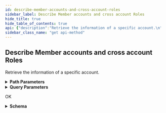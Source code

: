 ```yaml
---
id: describe-member-accounts-and-cross-account-roles
sidebar_label: Describe Member accounts and cross account Roles
hide_title: true
hide_table_of_contents: true
api: {"description":"Retrieve the information of a specific account.\n","operationId":"get-v1-mgmt-xaccountroles-accountid","parameters":[{"description":"The unique ID of the account.\n","in":"path","name":"accountid","required":true,"schema":{"type":"string"}},{"description":"Retrieve the information of a specific account.\n","in":"query","name":"describeaccount","required":false,"schema":{"default":false,"title":"Describeaccount","type":"boolean"}},{"description":"The unique identifier of the VPC.\n","in":"query","name":"vpcid","required":false,"schema":{"title":"Vpcid","type":"string"}}],"responses":{"200":{"content":{"application/json":{"schema":{"additionalProperties":false,"properties":{"Response":{"additionalProperties":false,"properties":{"AccountGroups":{"description":"Combination of multiple cloud accounts with similar or different applications.\n","items":{"type":"string"},"title":"Accountgroups","type":"array"},"AccountId":{"description":"The unique ID of the account.\n","maxLength":12,"pattern":"^$|^[0-9]+$","title":"Accountid","type":"string"},"AllowedMode":{"description":"Specify the mode.\n","enum":["ServiceManaged","CustomerManaged"],"title":"Allowedmode","type":"string"},"AvailabilityZones":{"items":{"type":"string"},"title":"Availabilityzones","type":"array"},"CloudTrailRole":{"description":"Supports a service-linked role for integration with AWS.\n","title":"Cloudtrailrole","type":"string"},"DefaultRole":{"description":"The default IAM role.\n","title":"Defaultrole","type":"string"},"Firewall":{"additionalProperties":false,"properties":{"EndpointRole":{"description":"Endpoint role permissions.\n","title":"Endpointrole","type":"string"},"LoggingRole":{"description":"Logging role permissions.\n","title":"Loggingrole","type":"string"}},"title":"FirewallRoles","type":"object"},"OnboardingStatus":{"description":"An enumeration.","enum":["Success","Pending","Deleting","OffBoarding","DeleteFailed"],"title":"AccountTableEntryStatus","type":"string"},"RuleStack":{"additionalProperties":false,"properties":{"DecryptionRole":{"description":"Decryption role permissions.\n","title":"Decryptionrole","type":"string"}},"title":"RuleStackRoles","type":"object"},"VpcInformations":{"description":"Details of the VPC.\n","items":{"additionalProperties":false,"properties":{"SubnetInformations":{"description":"Details of the subnet.\n","items":{"additionalProperties":false,"properties":{"SubnetId":{"description":"The unique ID of the subnet in your VPC.\n","title":"Subnetid","type":"string"},"SubnetName":{"description":"Name of the subnet.\n","title":"Subnetname","type":"string"}},"required":["SubnetId"],"title":"SubnetDetails","type":"object"},"title":"Subnetinformations","type":"array"},"VpcId":{"description":"The unique identifier of the VPC.\n","title":"Vpcid","type":"string"},"VpcName":{"description":"Name of the VPC.\n","title":"Vpcname","type":"string"}},"required":["VpcId"],"title":"VpcDetails","type":"object"},"title":"Vpcinformations","type":"array"}},"title":"ResponseData","type":"object"},"ResponseStatus":{"additionalProperties":false,"properties":{"ErrorCode":{"default":0,"description":"Default value of a successful response is 0. Any other number indicates an error code.  \n\n400—HTTP bad request\n* InvalidOperationException—Operation failed because it is not valid. For example, when you delete an NGFW or rulestack in use.\n* InvalidRequestException—Operation failed due to invalid request. For example, unsupported parameter name or value in the request.\n* LimitExceededException—Operation failed due to violation in limit settings.\n* ResourceNotFoundException—Unable to locate a resource using the parameters you provided.\n* ThrottlingException—Operation failed due to throttling limitations.   \n\n500—Bad request \n* InternalServerError—Your request is valid but Cloud NGFW could not perform the operation due to a system issue.\n","title":"Errorcode","type":"integer"},"Reason":{"description":"The error description\n","title":"Reason","type":"string"}},"title":"Result","type":"object"}},"title":"DescribeXAccountRoleArnResponse","type":"object"}}},"description":"OK"}},"tags":["UserOnboarding-MemberAccounts"],"method":"get","path":"/v1/mgmt/xaccountroles/{accountid}","servers":[{"url":"https://api.us-east-1.aws.cloudngfw.paloaltonetworks.com"}],"info":{"contact":{},"description":"Cloud NGFW requires you to onboard an AWS account to create and manage the resources required by Cloud NGFW. The Cloud NGFW service uses a Cloud Formation Template (CFT) stack to create these roles needed for Cloud NGFW to access resources in your AWS environment.\n","title":"User Onboarding using Endpoint Role","version":"1.0.0"},"postman":{"name":"Describe Member accounts and cross account Roles","description":{"content":"Retrieve the information of a specific account.\n","type":"text/plain"},"url":{"path":["v1","mgmt","xaccountroles",":accountid"],"host":["{{baseUrl}}"],"query":[{"disabled":false,"description":{"content":"Retrieve the information of a specific account.\n","type":"text/plain"},"key":"describeaccount","value":""},{"disabled":false,"description":{"content":"The unique identifier of the VPC.\n","type":"text/plain"},"key":"vpcid","value":""}],"variable":[{"disabled":false,"description":{"content":"(Required) The unique ID of the account.\n","type":"text/plain"},"type":"any","value":"","key":"accountid"}]},"header":[{"key":"Accept","value":"application/json"}],"method":"GET"}}
sidebar_class_name: "get api-method"
---
```



## Describe Member accounts and cross account Roles



Retrieve the information of a specific account.


<details style={{"marginBottom":"1rem"}}><summary style={{}}><strong>Path Parameters</strong></summary><div><ul><ParamsItem className={"paramsItem"} param={{"description":"The unique ID of the account.\n","in":"path","name":"accountid","required":true,"schema":{"type":"string"}}}></ParamsItem></ul></div></details><details style={{"marginBottom":"1rem"}}><summary style={{}}><strong>Query Parameters</strong></summary><div><ul><ParamsItem className={"paramsItem"} param={{"description":"Retrieve the information of a specific account.\n","in":"query","name":"describeaccount","required":false,"schema":{"default":false,"title":"Describeaccount","type":"boolean"}}}></ParamsItem><ParamsItem className={"paramsItem"} param={{"description":"The unique identifier of the VPC.\n","in":"query","name":"vpcid","required":false,"schema":{"title":"Vpcid","type":"string"}}}></ParamsItem></ul></div></details><div><Tabs><TabItem label={"200"} value={"200"}><div>

OK

</div><div><details style={{}}><summary style={{"textAlign":"left"}}><strong>Schema</strong></summary><div style={{"textAlign":"left","marginLeft":"1rem"}}></div><ul style={{"marginLeft":"1rem"}}><SchemaItem collapsible={true} className={"schemaItem"}><details style={{}}><summary style={{}}><strong>Response</strong><span style={{"opacity":"0.6"}}> object</span></summary><div style={{"marginLeft":"1rem"}}><ul><SchemaItem collapsible={false} name={"AccountGroups"} required={false} schemaDescription={"Combination of multiple cloud accounts with similar or different applications.\n"} schemaName={"string[]"} qualifierMessage={undefined}></SchemaItem><SchemaItem collapsible={false} name={"AccountId"} required={false} schemaDescription={"The unique ID of the account.\n"} schemaName={"Accountid"} qualifierMessage={"**Possible values:** length ≤ 12, Value must match regular expression `^$|^[0-9]+$`"}></SchemaItem><SchemaItem collapsible={false} name={"AllowedMode"} required={false} schemaDescription={"Specify the mode.\n"} schemaName={"Allowedmode"} qualifierMessage={"**Possible values:** [`ServiceManaged`, `CustomerManaged`]"}></SchemaItem><SchemaItem collapsible={false} name={"AvailabilityZones"} required={false} schemaDescription={undefined} schemaName={"string[]"} qualifierMessage={undefined}></SchemaItem><SchemaItem collapsible={false} name={"CloudTrailRole"} required={false} schemaDescription={"Supports a service-linked role for integration with AWS.\n"} schemaName={"Cloudtrailrole"} qualifierMessage={undefined}></SchemaItem><SchemaItem collapsible={false} name={"DefaultRole"} required={false} schemaDescription={"The default IAM role.\n"} schemaName={"Defaultrole"} qualifierMessage={undefined}></SchemaItem><SchemaItem collapsible={true} className={"schemaItem"}><details style={{}}><summary style={{}}><strong>Firewall</strong><span style={{"opacity":"0.6"}}> object</span></summary><div style={{"marginLeft":"1rem"}}><ul><SchemaItem collapsible={false} name={"EndpointRole"} required={false} schemaDescription={"Endpoint role permissions.\n"} schemaName={"Endpointrole"} qualifierMessage={undefined}></SchemaItem><SchemaItem collapsible={false} name={"LoggingRole"} required={false} schemaDescription={"Logging role permissions.\n"} schemaName={"Loggingrole"} qualifierMessage={undefined}></SchemaItem></ul></div></details></SchemaItem><SchemaItem collapsible={false} name={"OnboardingStatus"} required={false} schemaDescription={"An enumeration."} schemaName={"AccountTableEntryStatus"} qualifierMessage={"**Possible values:** [`Success`, `Pending`, `Deleting`, `OffBoarding`, `DeleteFailed`]"}></SchemaItem><SchemaItem collapsible={true} className={"schemaItem"}><details style={{}}><summary style={{}}><strong>RuleStack</strong><span style={{"opacity":"0.6"}}> object</span></summary><div style={{"marginLeft":"1rem"}}><ul><SchemaItem collapsible={false} name={"DecryptionRole"} required={false} schemaDescription={"Decryption role permissions.\n"} schemaName={"Decryptionrole"} qualifierMessage={undefined}></SchemaItem></ul></div></details></SchemaItem><SchemaItem collapsible={true} className={"schemaItem"}><details style={{}}><summary style={{}}><strong>VpcInformations</strong><span style={{"opacity":"0.6"}}> object[]</span></summary><div style={{"marginLeft":"1rem"}}><div style={{"marginTop":".5rem","marginBottom":".5rem"}}>

Details of the VPC.


</div><ul><SchemaItem collapsible={true} className={"schemaItem"}><details style={{}}><summary style={{}}><strong>SubnetInformations</strong><span style={{"opacity":"0.6"}}> object[]</span></summary><div style={{"marginLeft":"1rem"}}><div style={{"marginTop":".5rem","marginBottom":".5rem"}}>

Details of the subnet.


</div><ul><SchemaItem collapsible={false} name={"SubnetId"} required={true} schemaDescription={"The unique ID of the subnet in your VPC.\n"} schemaName={"Subnetid"} qualifierMessage={undefined}></SchemaItem><SchemaItem collapsible={false} name={"SubnetName"} required={false} schemaDescription={"Name of the subnet.\n"} schemaName={"Subnetname"} qualifierMessage={undefined}></SchemaItem></ul></div></details></SchemaItem><SchemaItem collapsible={false} name={"VpcId"} required={true} schemaDescription={"The unique identifier of the VPC.\n"} schemaName={"Vpcid"} qualifierMessage={undefined}></SchemaItem><SchemaItem collapsible={false} name={"VpcName"} required={false} schemaDescription={"Name of the VPC.\n"} schemaName={"Vpcname"} qualifierMessage={undefined}></SchemaItem></ul></div></details></SchemaItem></ul></div></details></SchemaItem><SchemaItem collapsible={true} className={"schemaItem"}><details style={{}}><summary style={{}}><strong>ResponseStatus</strong><span style={{"opacity":"0.6"}}> object</span></summary><div style={{"marginLeft":"1rem"}}><ul><SchemaItem collapsible={false} name={"ErrorCode"} required={false} schemaDescription={"Default value of a successful response is 0. Any other number indicates an error code.  \n\n400—HTTP bad request\n* InvalidOperationException—Operation failed because it is not valid. For example, when you delete an NGFW or rulestack in use.\n* InvalidRequestException—Operation failed due to invalid request. For example, unsupported parameter name or value in the request.\n* LimitExceededException—Operation failed due to violation in limit settings.\n* ResourceNotFoundException—Unable to locate a resource using the parameters you provided.\n* ThrottlingException—Operation failed due to throttling limitations.   \n\n500—Bad request \n* InternalServerError—Your request is valid but Cloud NGFW could not perform the operation due to a system issue.\n"} schemaName={"Errorcode"} qualifierMessage={undefined}></SchemaItem><SchemaItem collapsible={false} name={"Reason"} required={false} schemaDescription={"The error description\n"} schemaName={"Reason"} qualifierMessage={undefined}></SchemaItem></ul></div></details></SchemaItem></ul></details></div></TabItem></Tabs></div>
      